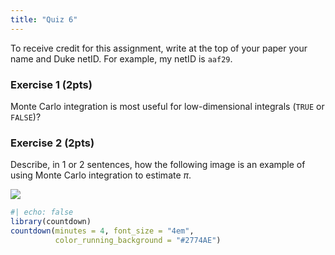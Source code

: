 ```yaml
---
title: "Quiz 6"
---
```


To receive credit for this assignment, write at the top of your paper your name and Duke netID. For example, my netID is `aaf29`.

### Exercise 1 (2pts)

Monte Carlo integration is most useful for low-dimensional integrals (`TRUE` or `FALSE`)?

### Exercise 2 (2pts)

Describe, in 1 or 2 sentences, how the following image is an example of using Monte Carlo integration to estimate $\pi$.

![](img/MonteCarlo.png)

```r
#| echo: false
library(countdown)
countdown(minutes = 4, font_size = "4em",
          color_running_background = "#2774AE")
```
